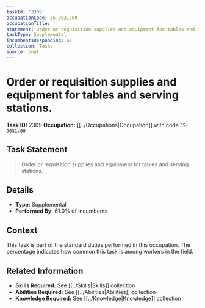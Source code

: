 ```yaml
---
taskId: '2309'
occupationCode: 35-9031.00
occupationTitle: ''
statement: Order or requisition supplies and equipment for tables and serving stations.
taskType: Supplemental
incumbentsResponding: 61
collection: Tasks
source: onet
---
```

# Order or requisition supplies and equipment for tables and serving stations.

**Task ID:** 2309
**Occupation:** [[../Occupations|Occupation]] with code `35-9031.00`

## Task Statement

> Order or requisition supplies and equipment for tables and serving stations.

## Details

- **Type:** Supplemental
- **Performed By:** 61.0% of incumbents

## Context

This task is part of the standard duties performed in this occupation. The percentage indicates how common this task is among workers in the field.

## Related Information

- **Skills Required:** See [[../Skills|Skills]] collection
- **Abilities Required:** See [[../Abilities|Abilities]] collection
- **Knowledge Required:** See [[../Knowledge|Knowledge]] collection
